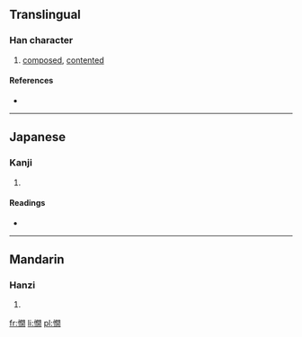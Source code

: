 ==Translingual==

===Han character===
{{Han char|rn=61|rad=心|as=12|sn=15|four=9702<sub>0</sub>|canj=心日弓月 (PANB)}}

# [[composed]], [[contented]]

====References====
* {{Han ref|kx=0403.310|dkj=11251|dj=0743.320|hdz=42357.030|uh=61AA|ud=25002|bh=E5A7|bd=58791}}

----

==Japanese==

===Kanji===
{{ja-kanji|grade=|rs=心12}}

# {{defn|Japanese|sort=心12}}

====Readings====
* {{ja-readings|on=[[かん]] (kan), [[げん]] (gen)|kun=[[たのしむ]] (tanoshimu)}}

----

==Mandarin==

===Hanzi===
{{cmn-hanzi|pin=[[xián]] ([[xian2]])|wg=hsien<sup>2</sup>}}

# {{defn|Mandarin|sort=心12}}

[[fr:憪]]
[[li:憪]]
[[pl:憪]]
